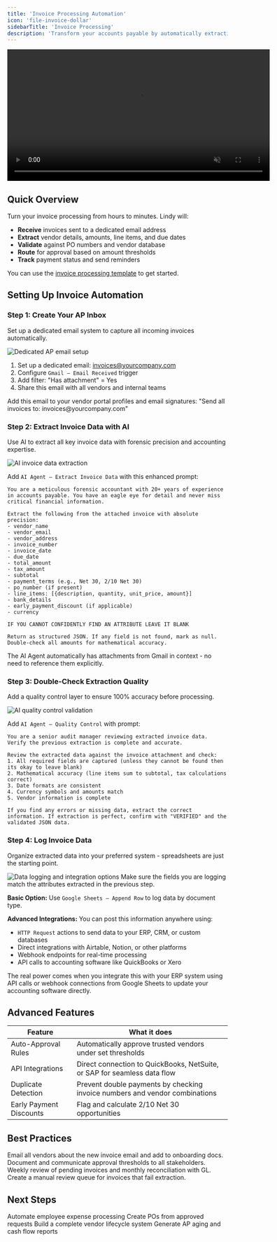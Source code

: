 ```yaml
---
title: 'Invoice Processing Automation'
icon: 'file-invoice-dollar'
sidebarTitle: 'Invoice Processing'
description: 'Transform your accounts payable by automatically extracting invoice data, matching POs, and routing for approval.'
---
```


<div style={{ display: 'flex', justifyContent: 'center', margin: '2rem 0' }}>
  <div className="video-card">
    <video
      src="/videos/triggers.mp4"
      width="600"
      autoPlay
      muted
      loop
      playsInline
      style={{ display: 'block', width: '100%' }}
    />
  </div>
</div>

## Quick Overview

Turn your invoice processing from hours to minutes. Lindy will:

- **Receive** invoices sent to a dedicated email address
- **Extract** vendor details, amounts, line items, and due dates
- **Validate** against PO numbers and vendor database
- **Route** for approval based on amount thresholds
- **Track** payment status and send reminders

You can use the [invoice processing template](https://chat.lindy.ai/home/?templateId=6875d732842252d66b38c0ea) to get started.

## Setting Up Invoice Automation

### Step 1: Create Your AP Inbox

Set up a dedicated email system to capture all incoming invoices automatically.

<Frame>
  <img src="/lindy-brand-assets/invoice-trigger.png" alt="Dedicated AP email setup" />
</Frame>

1. Set up a dedicated email: invoices@yourcompany.com
2. Configure `Gmail – Email Received` trigger
3. Add filter: "Has attachment" = Yes
4. Share this email with all vendors and internal teams

<Tip>
Add this email to your vendor portal profiles and email signatures: "Send all invoices to: invoices@yourcompany.com"
</Tip>

### Step 2: Extract Invoice Data with AI

Use AI to extract all key invoice data with forensic precision and accounting expertise.

<Frame>
  <img src="/lindy-brand-assets/invoice-extract.png" alt="AI invoice data extraction" />
</Frame>

Add `AI Agent – Extract Invoice Data` with this enhanced prompt:

```
You are a meticulous forensic accountant with 20+ years of experience in accounts payable. You have an eagle eye for detail and never miss critical financial information.

Extract the following from the attached invoice with absolute precision:
- vendor_name
- vendor_email  
- vendor_address
- invoice_number
- invoice_date
- due_date
- total_amount
- tax_amount
- subtotal
- payment_terms (e.g., Net 30, 2/10 Net 30)
- po_number (if present)
- line_items: [{description, quantity, unit_price, amount}]
- bank_details
- early_payment_discount (if applicable)
- currency

IF YOU CANNOT CONFIDENTLY FIND AN ATTRIBUTE LEAVE IT BLANK

Return as structured JSON. If any field is not found, mark as null. Double-check all amounts for mathematical accuracy.
```

<Tip>
The AI Agent automatically has attachments from Gmail in context - no need to reference them explicitly.
</Tip>

### Step 3: Double-Check Extraction Quality

Add a quality control layer to ensure 100% accuracy before processing.

<Frame>
  <img src="/lindy-brand-assets/invoice-QA.png" alt="AI quality control validation" />
</Frame>

Add `AI Agent – Quality Control` with prompt:

```
You are a senior audit manager reviewing extracted invoice data. Verify the previous extraction is complete and accurate.

Review the extracted data against the invoice attachment and check:
1. All required fields are captured (unless they cannot be found then its okay to leave blank)
2. Mathematical accuracy (line items sum to subtotal, tax calculations correct)
3. Date formats are consistent 
4. Currency symbols and amounts match
5. Vendor information is complete

If you find any errors or missing data, extract the correct information. If extraction is perfect, confirm with "VERIFIED" and the validated JSON data.
```

### Step 4: Log Invoice Data

Organize extracted data into your preferred system - spreadsheets are just the starting point.

<Frame>
  <img src="/lindy-brand-assets/invoice-log.png" alt="Data logging and integration options" />
</Frame>

<Warning>
Make sure the fields you are logging match the attributes extracted in the previous step.
</Warning>

**Basic Option:** Use `Google Sheets – Append Row` to log data by document type.

**Advanced Integrations:** You can post this information anywhere using:
- `HTTP Request` actions to send data to your ERP, CRM, or custom databases
- Direct integrations with Airtable, Notion, or other platforms
- Webhook endpoints for real-time processing
- API calls to accounting software like QuickBooks or Xero

<Tip>
The real power comes when you integrate this with your ERP system using API calls or webhook connections from Google Sheets to update your accounting software directly.
</Tip>

## Advanced Features

| Feature | What it does |
|---------|--------------|
| Auto-Approval Rules | Automatically approve trusted vendors under set thresholds |
| API Integrations | Direct connection to QuickBooks, NetSuite, or SAP for seamless data flow |
| Duplicate Detection | Prevent double payments by checking invoice numbers and vendor combinations |
| Early Payment Discounts | Flag and calculate 2/10 Net 30 opportunities |

## Best Practices

<AccordionGroup>
  <Accordion title="Vendor Onboarding">
    Email all vendors about the new invoice email and add to onboarding docs.
  </Accordion>
  
  <Accordion title="Clear Approval Limits">
    Document and communicate approval thresholds to all stakeholders.
  </Accordion>
  
  <Accordion title="Regular Reconciliation">
    Weekly review of pending invoices and monthly reconciliation with GL.
  </Accordion>
  
  <Accordion title="Exception Handling">
    Create a manual review queue for invoices that fail extraction.
  </Accordion>
</AccordionGroup>

## Next Steps

<CardGroup cols={2}>
  <Card title="Expense Management" href="/tutorials/expense-management" icon="receipt">
    Automate employee expense processing
  </Card>
  <Card title="PO Automation" href="/tutorials/po-automation" icon="file-contract">
    Create POs from approved requests
  </Card>
  <Card title="Vendor Management" href="/tutorials/vendor-management" icon="address-book">
    Build a complete vendor lifecycle system
  </Card>
  <Card title="Financial Reporting" href="/tutorials/financial-reporting" icon="chart-line">
    Generate AP aging and cash flow reports
  </Card>
</CardGroup>